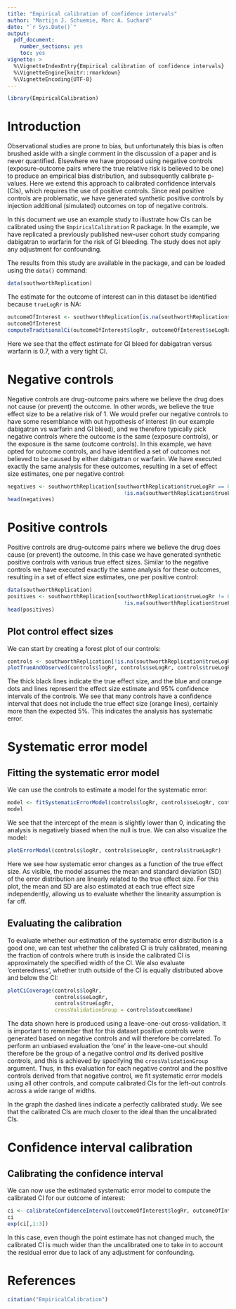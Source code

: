 ---
title: "Empirical calibration of confidence intervals"
author: "Martijn J. Schuemie, Marc A. Suchard"
date: "`r Sys.Date()`"
output:
  pdf_document:
    number_sections: yes
    toc: yes
vignette: >
  %\VignetteIndexEntry{Empirical calibration of confidence intervals}
  %\VignetteEngine{knitr::rmarkdown}
  %\VignetteEncoding{UTF-8}
---

```{r, echo = FALSE, message = FALSE, warning = FALSE}
library(EmpiricalCalibration)
```

# Introduction

Observational studies are prone to bias, but unfortunately this bias is often brushed aside with a single comment in the discussion of a paper and is never quantified. Elsewhere we have proposed using negative controls (exposure-outcome pairs where the true relative risk is believed to be one) to produce an empirical bias distribution, and subsequently calibrate p-values. Here we extend this approach to calibrated confidence intervals (CIs), which requires the use of positive controls. Since real positive controls are problematic, we have generated synthetic positive controls by injection additional (simulated) outcomes on top of negative controls.

In this document we use an example study to illustrate how CIs can be calibrated using the `EmpiricalCalibration` R package. In the example, we have replicated a previously published new-user cohort study comparing dabigatran to warfarin for the risk of GI bleeding. The study does not aply any
adjustment for confounding. 

The results from this study are available in the package, and can be loaded using the `data()` command:

```{r}
data(southworthReplication)
```

The estimate for the outcome of interest can in this dataset be identified because `trueLogRr` is NA:

```{r}
outcomeOfInterest <- southworthReplication[is.na(southworthReplication$trueLogRr), ]
outcomeOfInterest
computeTraditionalCi(outcomeOfInterest$logRr, outcomeOfInterest$seLogRr)
```

Here we see that the effect estimate for GI bleed for dabigatran versus warfarin is 0.7, with a very tight CI.

# Negative controls

Negative controls are drug-outcome pairs where we believe the drug does not cause (or prevent) the outcome. In other words, we believe the true effect size to be a relative risk of 1. We would prefer our negative controls to have some resemblance with out hypothesis of interest (in our example dabigatran vs warfarin and GI bleed), and we therefore typically pick negative controls where the outcome is the same (exposure controls), or the exposure is the same (outcome controls). In this example, we have opted for outcome controls, and have identified a set of outcomes not believed to be caused by either dabigatran or warfarin. We have executed exactly the same analysis for these outcomes, resulting in a set of effect size estimates, one per negative control:

```{r}
negatives <- southworthReplication[southworthReplication$trueLogRr == 0 &
                                     !is.na(southworthReplication$trueLogRr), ]
head(negatives)
```

# Positive controls

Positive controls are drug-outcome pairs where we believe the drug does cause (or prevent) the outcome. In this case we have generated synthetic positive controls with various true effect sizes. Similar to the negative controls we have executed exactly the same analysis for these outcomes, resulting in a set of effect size estimates, one per positive control:

```{r}
data(southworthReplication)
positives <- southworthReplication[southworthReplication$trueLogRr != 0 &
                                     !is.na(southworthReplication$trueLogRr), ]
head(positives)
```

## Plot control effect sizes

We can start by creating a forest plot of our controls:

```{r fig.height=7}
controls <- southworthReplication[!is.na(southworthReplication$trueLogRr), ]
plotTrueAndObserved(controls$logRr, controls$seLogRr, controls$trueLogRr)
```

The thick black lines indicate the true effect size, and the blue and orange dots and lines represent the effect size estimate and 95% confidence intervals of the controls. We see that many controls have a confidence interval that does not include the true effect size (orange lines), certainly more than the expected 5%. This indicates the analysis has systematic error.

# Systematic error model

## Fitting the systematic error model

We can use the controls to estimate a model for the systematic error:


```{r}
model <- fitSystematicErrorModel(controls$logRr, controls$seLogRr, controls$trueLogRr)
model
```

We see that the intercept of the mean is slightly lower than 0, indicating the analysis is negatively biased when the null is true. We can also visualize the model:

```{r}
plotErrorModel(controls$logRr, controls$seLogRr, controls$trueLogRr)
```

Here we see how systematic error changes as a function of the true effect size. As visible, the model assumes the mean and standard deviation (SD) of the error distribution are linearly related to the true effect size. For this plot, the mean and SD are also estimated at each true effect size independently, allowing us to evaluate whether the linearity assumption is far off. 

## Evaluating the calibration

To evaluate whether our estimation of the systematic error distribution is a good one, we can test whether the calibrated CI is truly calibrated, meaning the fraction of controls where truth is inside the calibrated CI is approximately the specified width of the CI. We also evaluate 'centeredness', whether truth outside of the CI is equally distributed above and below the CI:

```{r}
plotCiCoverage(controls$logRr,
               controls$seLogRr,
               controls$trueLogRr,
               crossValidationGroup = controls$outcomeName)
```

The data shown here is produced using a leave-one-out cross-validation. It is important to remember that for this dataset positive controls were generated based on negative controls and will therefore be correlated. To perform an unbiased evaluation the 'one' in the leave-one-out should therefore be the group of a negative control *and* its derived positive controls, and this is achieved by specifying the `crossValidationGroup` argument. Thus, in this evaluation for each negative control and the positive controls derived from that negative control, we fit systematic error models using all other controls, and compute calibrated CIs for the left-out controls across a wide range of widths. 

In the graph the dashed lines indicate a perfectly calibrated study. We see that the calibrated CIs are much closer to the ideal than the uncalibrated CIs.

# Confidence interval calibration

## Calibrating the confidence interval

We can now use the estimated systematic error model to compute the calibrated CI for our outcome of interest:
```{r}
ci <- calibrateConfidenceInterval(outcomeOfInterest$logRr, outcomeOfInterest$seLogRr, model)
ci
exp(ci[,1:3])
```

In this case, even though the point estimate has not changed much, the calibrated CI is much wider than the uncalibrated one to take in to account the residual error due to lack of any adjustment for confounding.

# References

```{r tidy=TRUE,evale=TRUE}
citation("EmpiricalCalibration")
```
